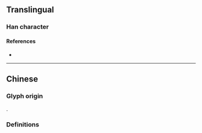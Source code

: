 {{also|擴}}
{{character info}}
==Translingual==
{{Han simplified forms|擴|拡|扩}}

===Han character===
{{Han char|rn=64|rad=手|as=03|sn=6|four=|canj=QI,XQI|ids=⿰扌广}}

====References====
* {{Han ref|kx=0418.141|hdz=31831.090|uh=6269|ud=25193}}

----

==Chinese==

===Glyph origin===
{{Han simp|擴|f=廣|t=广}}.

===Definitions===
{{zh-see|擴}}